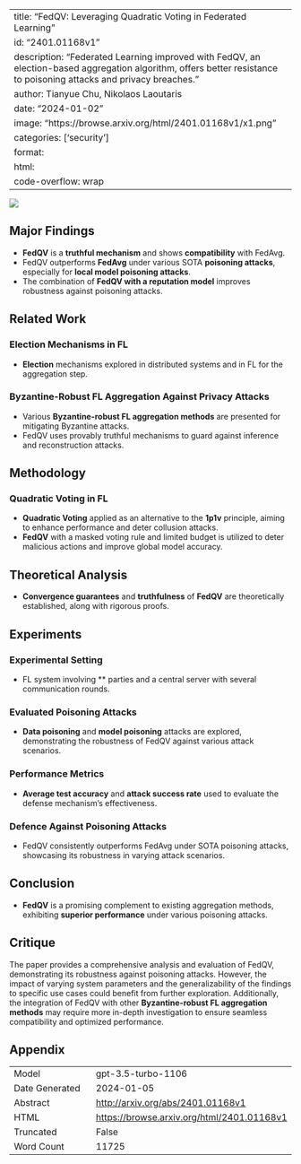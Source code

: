 
---
title: "FedQV: Leveraging Quadratic Voting in Federated Learning"
id: "2401.01168v1"
description: "Federated Learning improved with FedQV, an election-based aggregation algorithm, offers better resistance to poisoning attacks and privacy breaches."
author: Tianyue Chu, Nikolaos Laoutaris
date: "2024-01-02"
image: "https://browse.arxiv.org/html/2401.01168v1/x1.png"
categories: ['security']
format:
  html:
    code-overflow: wrap
---

![](https://browse.arxiv.org/html/2401.01168v1/x1.png)

## Major Findings

- **FedQV** is a **truthful mechanism** and shows **compatibility** with FedAvg.
- FedQV outperforms **FedAvg** under various SOTA **poisoning attacks**, especially for **local model poisoning attacks**.
- The combination of **FedQV with a reputation model** improves robustness against poisoning attacks.

## Related Work

### Election Mechanisms in FL

- **Election** mechanisms explored in distributed systems and in FL for the aggregation step.

### Byzantine-Robust FL Aggregation Against Privacy Attacks

- Various **Byzantine-robust FL aggregation methods** are presented for mitigating Byzantine attacks.
- FedQV uses provably truthful mechanisms to guard against inference and reconstruction attacks.

## Methodology

### Quadratic Voting in FL

- **Quadratic Voting** applied as an alternative to the **1p1v** principle, aiming to enhance performance and deter collusion attacks.
- **FedQV** with a masked voting rule and limited budget is utilized to deter malicious actions and improve global model accuracy.

## Theoretical Analysis

- **Convergence guarantees** and **truthfulness** of **FedQV** are theoretically established, along with rigorous proofs.

## Experiments

### Experimental Setting

- FL system involving ** parties and a central server with several communication rounds.

### Evaluated Poisoning Attacks

- **Data poisoning** and **model poisoning** attacks are explored, demonstrating the robustness of FedQV against various attack scenarios.

### Performance Metrics

- **Average test accuracy** and **attack success rate** used to evaluate the defense mechanism's effectiveness.

### Defence Against Poisoning Attacks

- FedQV consistently outperforms FedAvg under SOTA poisoning attacks, showcasing its robustness in varying attack scenarios.

## Conclusion

- **FedQV** is a promising complement to existing aggregation methods, exhibiting **superior performance** under various poisoning attacks.

## Critique

The paper provides a comprehensive analysis and evaluation of FedQV, demonstrating its robustness against poisoning attacks. However, the impact of varying system parameters and the generalizability of the findings to specific use cases could benefit from further exploration. Additionally, the integration of FedQV with other **Byzantine-robust FL aggregation methods** may require more in-depth investigation to ensure seamless compatibility and optimized performance.

## Appendix

|          |          |
|----------|----------|
| Model     | gpt-3.5-turbo-1106       |
| Date Generated     | 2024-01-05       |
| Abstract | [http://arxiv.org/abs/2401.01168v1](http://arxiv.org/abs/2401.01168v1)        |
| HTML     | [https://browse.arxiv.org/html/2401.01168v1](https://browse.arxiv.org/html/2401.01168v1)       |
| Truncated       | False       |
| Word Count       | 11725       |